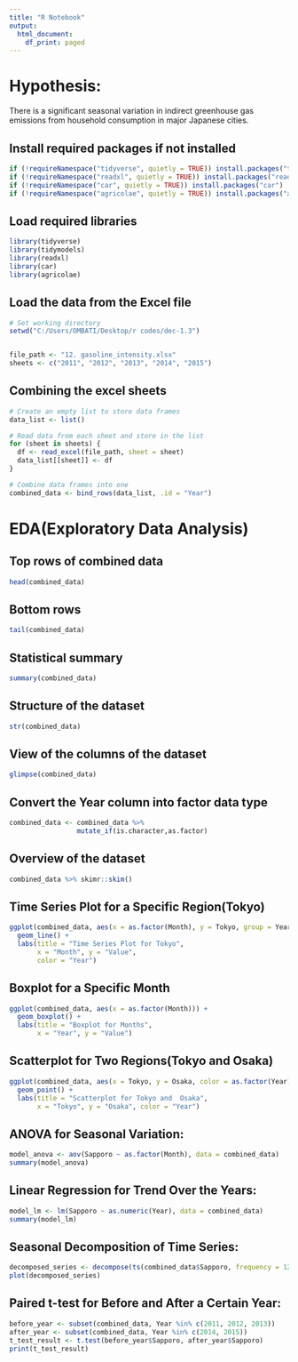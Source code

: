 ---
title: "R Notebook"
output:
  html_document:
    df_print: paged
---

# Hypothesis:
There is a significant seasonal variation in indirect greenhouse gas emissions from household consumption in major Japanese cities.

## Install required packages if not installed
```{r}
if (!requireNamespace("tidyverse", quietly = TRUE)) install.packages("tidyverse")
if (!requireNamespace("readxl", quietly = TRUE)) install.packages("readxl")
if (!requireNamespace("car", quietly = TRUE)) install.packages("car")
if (!requireNamespace("agricolae", quietly = TRUE)) install.packages("agricolae")
```

## Load required libraries
```{r}
library(tidyverse)
library(tidymodels)
library(readxl)
library(car)
library(agricolae)
```

## Load the data from the Excel file
```{r}
# Set working directory
setwd("C:/Users/OMBATI/Desktop/r codes/dec-1.3")


file_path <- "12. gasoline_intensity.xlsx"
sheets <- c("2011", "2012", "2013", "2014", "2015")
```


## Combining the excel sheets
```{r}
# Create an empty list to store data frames
data_list <- list()

# Read data from each sheet and store in the list
for (sheet in sheets) {
  df <- read_excel(file_path, sheet = sheet)
  data_list[[sheet]] <- df
}

# Combine data frames into one
combined_data <- bind_rows(data_list, .id = "Year")

```

# EDA(Exploratory Data Analysis)
## Top rows of combined data
```{r}
head(combined_data)
```

## Bottom rows
```{r}
tail(combined_data)
```

## Statistical  summary
```{r}
summary(combined_data)
```
## Structure of the dataset
```{r}
str(combined_data)
```

## View of the columns of the dataset
```{r}
glimpse(combined_data)
```

## Convert the Year column into factor data type
```{r}
combined_data <- combined_data %>%
                 mutate_if(is.character,as.factor)
```





## Overview of the dataset
```{r}
combined_data %>% skimr::skim()
```


## Time Series Plot for a Specific Region(Tokyo)
```{r}
ggplot(combined_data, aes(x = as.factor(Month), y = Tokyo, group = Year, color = Year)) +
  geom_line() +
  labs(title = "Time Series Plot for Tokyo",
       x = "Month", y = "Value",
       color = "Year")

```

## Boxplot for a Specific Month
```{r}
ggplot(combined_data, aes(x = as.factor(Month))) +
  geom_boxplot() +
  labs(title = "Boxplot for Months",
       x = "Year", y = "Value")

```
## Scatterplot for Two Regions(Tokyo and Osaka)
```{r}
ggplot(combined_data, aes(x = Tokyo, y = Osaka, color = as.factor(Year))) +
  geom_point() +
  labs(title = "Scatterplot for Tokyo and  Osaka",
       x = "Tokyo", y = "Osaka", color = "Year")

```

## ANOVA for Seasonal Variation:
```{r}
model_anova <- aov(Sapporo ~ as.factor(Month), data = combined_data)
summary(model_anova)
```

## Linear Regression for Trend Over the Years:
```{r}
model_lm <- lm(Sapporo ~ as.numeric(Year), data = combined_data)
summary(model_lm)
```


##  Seasonal Decomposition of Time Series:
```{r}
decomposed_series <- decompose(ts(combined_data$Sapporo, frequency = 12))
plot(decomposed_series)
```

##  Paired t-test for Before and After a Certain Year:
```{r}
before_year <- subset(combined_data, Year %in% c(2011, 2012, 2013))
after_year <- subset(combined_data, Year %in% c(2014, 2015))
t_test_result <- t.test(before_year$Sapporo, after_year$Sapporo)
print(t_test_result)
```

